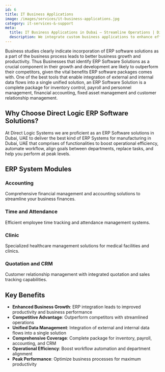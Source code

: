 ```yaml
---
id: 6
title: IT Business Applications
image: /images/services/it-business-applications.jpg
category: it-services-&-support
meta:
  title: IT Business Applications in Dubai – Streamline Operations | Direct Logic Systems
  description: We integrate custom business applications to enhance efficiency, automate processes, and drive growth. From CRM to ERP, we deliver tailored solutions that fit your business needs.
---
```



Business studies clearly indicate incorporation of ERP software solutions as a part of the business process leads to better business growth and productivity. Thus Businesses that identify ERP Software Solutions as a crucial component in their growth and development are likely to outperform their competitors, given the vital benefits ERP software packages comes with. One of the best tools that enable integration of external and internal data flows into a single unified solution, an ERP Software Solution is a complete package for inventory control, payroll and personnel management, financial accounting, fixed asset management and customer relationship management.

## Why Choose Direct Logic ERP Software Solutions?
At Direct Logic Systems we are proficient as an ERP Software solutions in Dubai, UAE to deliver the best kind of ERP Systems for manufacturing in Dubai, UAE that comprises of functionalities to boost operational efficiency, automate workflow, align goals between departments, replace tasks, and help you perform at peak levels.

## ERP System Modules

### Accounting
Comprehensive financial management and accounting solutions to streamline your business finances.

### Time and Attendance
Efficient employee time tracking and attendance management systems.

### Clinic
Specialized healthcare management solutions for medical facilities and clinics.

### Quotation and CRM
Customer relationship management with integrated quotation and sales tracking capabilities.

## Key Benefits
- **Enhanced Business Growth**: ERP integration leads to improved productivity and business performance
- **Competitive Advantage**: Outperform competitors with streamlined operations
- **Unified Data Management**: Integration of external and internal data flows into a single solution
- **Comprehensive Coverage**: Complete package for inventory, payroll, accounting, and CRM
- **Operational Efficiency**: Boost workflow automation and department alignment
- **Peak Performance**: Optimize business processes for maximum productivity

